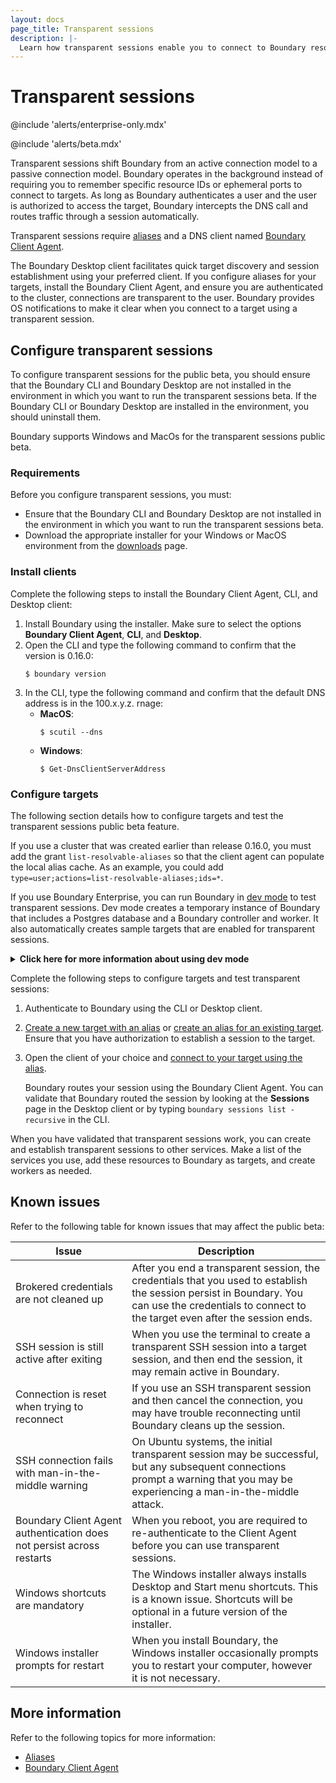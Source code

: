 ```yaml
---
layout: docs
page_title: Transparent sessions
description: |-
  Learn how transparent sessions enable you to connect to Boundary resources without remembering resource IDs or port numbers.
---
```


# Transparent sessions

@include 'alerts/enterprise-only.mdx'

@include 'alerts/beta.mdx'

Transparent sessions shift Boundary from an active connection model to a passive connection model.
Boundary operates in the background instead of requiring you to remember specific resource IDs or ephemeral ports to connect to targets.
As long as Boundary authenticates a user and the user is authorized to access the target, Boundary intercepts the DNS call and routes traffic through a session automatically.

Transparent sessions require [aliases](/docs/concepts/aliases) and a DNS client named [Boundary Client Agent](/docs/api-clients/client-agent).

The Boundary Desktop client facilitates quick target discovery and session establishment using your preferred client.
If you configure aliases for your targets, install the Boundary Client Agent, and ensure you are authenticated to the cluster, connections are transparent to the user.
Boundary provides OS notifications to make it clear when you connect to a target using a transparent session.

## Configure transparent sessions

To configure transparent sessions for the public beta, you should ensure that the Boundary CLI and Boundary Desktop are not installed in the environment in which you want to run the transparent sessions beta.
If the Boundary CLI or Boundary Desktop are installed in the environment, you should uninstall them.

Boundary supports Windows and MacOs for the transparent sessions public beta.

### Requirements

Before you configure transparent sessions, you must:

- Ensure that the Boundary CLI and Boundary Desktop are not installed in the environment in which you want to run the transparent sessions beta.
- Download the appropriate installer for your Windows or MacOS environment from the [downloads](/boundary/install) page.

### Install clients

Complete the following steps to install the Boundary Client Agent, CLI, and Desktop client:

1. Install Boundary using the installer.
Make sure to select the options **Boundary Client Agent**, **CLI**, and **Desktop**.
1. Open the CLI and type the following command to confirm that the version is 0.16.0:
   ```
   $ boundary version
   ```
1. In the CLI, type the following command and confirm that the default DNS address is in the 100.x.y.z. rnage:
   - **MacOS**:
     ```
     $ scutil --dns
     ```
   - **Windows**:
     ```
     $ Get-DnsClientServerAddress
     ```

### Configure targets

The following section details how to configure targets and test the transparent sessions public beta feature.

If you use a cluster that was created earlier than release 0.16.0, you must add the grant `list-resolvable-aliases` so that the client agent can populate the local alias cache.
As an example, you could add `type=user;actions=list-resolvable-aliases;ids=*`.

If you use Boundary Enterprise, you can run Boundary in [dev mode](/docs/getting-started/dev-mode/dev-mode) to test transparent sessions.
Dev mode creates a temporary instance of Boundary that includes a Postgres database and a Boundary controller and worker.
It also automatically creates sample targets that are enabled for transparent sessions.

<details><summary><strong>Click here for more information about using dev mode</strong></summary>

Run the following command to start Boundary in dev mode:

```
$ boundary dev -worker-dns-server udp://8.8.8.8:53
```

You can use the follwoing sample targets to test transparent sessions:

Local Postgres target:
- **Description**: A local Postgres target.
You can connect to it using the flag `-dbname boundary`.
- **Alias value**: `postgres.boundary.dev`
- **Usage**: Use the following command to connect to this target using the CLI or client of your choice:

  ```shell-session
  $ psql postgresql://postgres:postgres@postgres.boundary.dev/boundary`
  ```

Local SSH target:
- **Description**: A localhost target that you can connect to using SSH and an alias.
Make sure you have a local SSH server running to connect to this target, or modify the target definition to point to an SSH server of your choice.
- **Alias value**: `ssh.boundary.dev`
- **Usage**: Use the following command to connect to this target using the CLI or client of your choice:

  ```shell-session
  $ ssh <my_username>@ssh.boundary.dev
  ```

  If you configured the SSH target for credential injection, Boundary should not prompt you for credentials.

Web target:
- **Description**: A web target using an address in Boundary.
Only HTTPS is supported, as this target uses port 442.
Alias values for web targets should match the target's URL.
- **Alias value**: `www.hashicorp.com`
- **Usage**: Enter `https://www.hashicorp.com` in the browser.
Validate that Boundary created the session using the following command:

  ```shell-session
  $ boundary sessions list -recursive
  ```

</details>

Complete the following steps to configure targets and test transparent sessions:

1. Authenticate to Boundary using the CLI or Desktop client.
1. [Create a new target with an alias](/docs/concepts/aliases#create-an-alias-during-target-creation) or [create an alias for an existing target](/docs/concepts/aliases#create-an-alias-for-an-existing-target).
Ensure that you have authorization to establish a session to the target.
1. Open the client of your choice and [connect to your target using the alias](/docs/concepts/aliases#connect-to-a-target-using-an-alias).

   Boundary routes your session using the Boundary Client Agent.
   You can validate that Boundary routed the session by looking at the **Sessions** page in the Desktop client or by typing `boundary sessions list -recursive` in the CLI.

When you have validated that transparent sessions work, you can create and establish transparent sessions to other services.
Make a list of the services you use, add these resources to Boundary as targets, and create workers as needed.

## Known issues

Refer to the following table for known issues that may affect the public beta:

| Issue | Description |
| ----- | ----------- |
| Brokered credentials are not cleaned up | After you end a transparent session, the credentials that you used to establish the session persist in Boundary. You can use the credentials to connect to the target even after the session ends. |
| SSH session is still active after exiting | When you use the terminal to create a transparent SSH session into a target session, and then end the session, it may remain active in Boundary. |
| Connection is reset when trying to reconnect | If you use an SSH transparent session and then cancel the connection, you may have trouble reconnecting until Boundary cleans up the session. |
| SSH connection fails with man-in-the-middle warning | On Ubuntu systems, the initial transparent session may be successful, but any subsequent connections prompt a warning that you may be experiencing a man-in-the-middle attack. |
| Boundary Client Agent authentication does not persist across restarts | When you reboot, you are required to re-authenticate to the Client Agent before you can use transparent sessions. |
| Windows shortcuts are mandatory | The Windows installer always installs Desktop and Start menu shortcuts. This is a known issue. Shortcuts will be optional in a future version of the installer. |
| Windows installer prompts for restart | When you install Boundary, the Windows installer occasionally prompts you to restart your computer, however it is not necessary. |

## More information

Refer to the following topics for more information:

- [Aliases](/boundary/docs/concepts/aliases)
- [Boundary Client Agent](/boundary/docs/api-clients/client-agent)